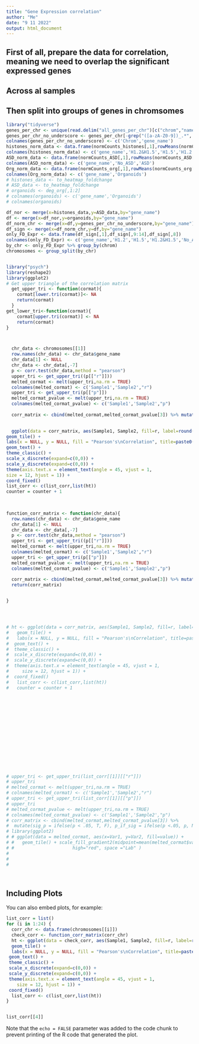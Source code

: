 ---
title: "Gene Expression correlation"
author: "Me"
date: "9 11 2022"
output: html_document
---


## First of all, prepare the data for correlation, meaning we need to overlap the significant expressed genes
## Across al samples 
## Then split into groups of genes in chromsomes 

```{r }
library("tidyverse")
genes_per_chr <- unique(read.delim("all_genes_per_chr")[c("chrom","name2")])
genes_per_chr_no_underscore <- genes_per_chr[-grep("([a-zA-Z0-9])_.*", genes_per_chr$chrom),]
colnames(genes_per_chr_no_underscore) <- c('Chrom','gene_name')
histones_norm_data <- data.frame(normCounts_histones[,1],rowMeans(normCounts_histones[,c(2,3)]),rowMeans(normCounts_histones[,c(8,9)]),rowMeans(normCounts_histones[,c(12,13)]))
colnames(histones_norm_data) <- c('gene_name','H1.2&H1.5','H1.5','H1.2')
ASD_norm_data <- data.frame(normCounts_ASD[,1],rowMeans(normCounts_ASD[,c(6,7,14,15)]),rowMeans(normCounts_ASD[,c(8:13,16:18)]))
colnames(ASD_norm_data) <- c('gene_name','No_ASD','ASD')
Org_norm_data <- data.frame(normCounts_org[,1],rowMeans(normCounts_org[,c(3:10,12:18)]))
colnames(Org_norm_data) <- c('gene_name','Organoids')
# histones_data <- to_heatmap_foldchange
# ASD_data <- to_heatmap_foldchange
# organoids <- deg_org[,1:2]
# colnames(organoids) <- c('gene_name','Organoids')
# colnames(organoids)

df_nor <- merge(x=histones_data,y=ASD_data,by="gene_name")
df <- merge(x=df_nor,y=organoids,by="gene_name")
df_norm_chr <- merge(x=df,y=genes_per_chr_no_underscore,by="gene_name")
df_sign <- merge(x=df_norm_chr,y=df,by="gene_name")
only_FD_Expr <- data.frame(df_sign[,1],df_sign[,9:14],df_sign[,8])
colnames(only_FD_Expr) <- c('gene_name','H1.2','H1.5','H1.2&H1.5','No_ASD','ASD','Organoids','chrom')
by_chr <- only_FD_Expr %>% group_by(chrom)
chromosomes <- group_split(by_chr)


library("psych")
library(reshape2)
library(ggplot2)
# Get upper triangle of the correlation matrix
  get_upper_tri <- function(cormat){
    cormat[lower.tri(cormat)]<- NA
    return(cormat)
  }
get_lower_tri<-function(cormat){
    cormat[upper.tri(cormat)] <- NA
    return(cormat)
}



  chr_data <- chromosomes[[1]]
  row.names(chr_data) <- chr_data$gene_name
  chr_data[1] <- NULL
  chr_data <- chr_data[,-7]
  p <- corr.test(chr_data,method = "pearson")
  upper_tri <- get_upper_tri((p[["r"]]))
  melted_cormat <- melt(upper_tri,na.rm = TRUE)
  colnames(melted_cormat) <- c('Sample1','Sample2',"r")
  upper_tri <- get_upper_tri(p[["p"]])
  melted_cormat_pvalue <- melt(upper_tri,na.rm = TRUE)
  colnames(melted_cormat_pvalue) <- c('Sample1','Sample2',"p")
  
  corr_matrix <- cbind(melted_cormat,melted_cormat_pvalue[3]) %>% mutate(sig_p = ifelse(p < .05, T, F), p_if_sig = ifelse(p <.05, p, NA), r_if_sig = ifelse(p <.05, r, NA))

  
  ggplot(data = corr_matrix, aes(Sample1, Sample2, fill=r, label=round(r_if_sig,2))) +
geom_tile() +
labs(x = NULL, y = NULL, fill = "Pearson's\nCorrelation", title=paste0("Correlations in Chr",1), subtitle="Only significant Pearson's correlation coefficients are shown") + scale_fill_gradient2(mid="#FBFEF9",low="#0C6291",high="#A63446",  midpoint = 0, space = "Lab", limits=c(-1,1)) +
geom_text() +
theme_classic() +
scale_x_discrete(expand=c(0,0)) +
scale_y_discrete(expand=c(0,0)) +
theme(axis.text.x = element_text(angle = 45, vjust = 1, 
size = 12, hjust = 1)) +
coord_fixed()
list_corr <- c(list_corr,list(ht))
counter = counter + 1
  
  

function_corr_matrix <- function(chr_data){ 
  row.names(chr_data) <- chr_data$gene_name
  chr_data[1] <- NULL
  chr_data <- chr_data[,-7]
  p <- corr.test(chr_data,method = "pearson")
  upper_tri <- get_upper_tri((p[["r"]]))
  melted_cormat <- melt(upper_tri,na.rm = TRUE)
  colnames(melted_cormat) <- c('Sample1','Sample2',"r")
  upper_tri <- get_upper_tri(p[["p"]])
  melted_cormat_pvalue <- melt(upper_tri,na.rm = TRUE)
  colnames(melted_cormat_pvalue) <- c('Sample1','Sample2',"p")
  
  corr_matrix <- cbind(melted_cormat,melted_cormat_pvalue[3]) %>% mutate(sig_p = ifelse(p < .05, T, F), p_if_sig = ifelse(p <.05, p, NA), r_if_sig = ifelse(r <.05, r, NA))
  return(corr_matrix)


}




# ht <- ggplot(data = corr_matrix, aes(Sample1, Sample2, fill=r, label=round(r_if_sig,2))) +
#   geom_tile() +
#   labs(x = NULL, y = NULL, fill = "Pearson's\nCorrelation", title=paste0("Correlations in Chr",counter), subtitle="Only significant Pearson's correlation coefficients are shown") + scale_fill_gradient2(mid="#FBFEF9",low="#0C6291",high="#A63446",  midpoint = 0, space = "Lab", limits=c(-1,1)) +
#  geom_text() +
#  theme_classic() +
#  scale_x_discrete(expand=c(0,0)) +
#  scale_y_discrete(expand=c(0,0)) +
#  theme(axis.text.x = element_text(angle = 45, vjust = 1, 
#     size = 12, hjust = 1)) +
#  coord_fixed()
#   list_corr <- c(list_corr,list(ht))
#   counter = counter + 1
















# upper_tri <- get_upper_tri(list_corr[[1]][["r"]])
# upper_tri
# melted_cormat <- melt(upper_tri,na.rm = TRUE)
# colnames(melted_cormat) <- c('Sample1','Sample2',"r")
# upper_tri <- get_upper_tri(list_corr[[1]][["p"]])
# upper_tri
# melted_cormat_pvalue <- melt(upper_tri,na.rm = TRUE)
# colnames(melted_cormat_pvalue) <- c('Sample1','Sample2',"p")
# corr_matrix <- cbind(melted_cormat,melted_cormat_pvalue[3]) %>%
#  mutate(sig_p = ifelse(p < .05, T, F), p_if_sig = ifelse(p <.05, p, NA), r_if_sig = ifelse(r <.05, r, NA))
# library(ggplot2)
# # ggplot(data = melted_cormat, aes(x=Var1, y=Var2, fill=value)) + 
# #   geom_tile() + scale_fill_gradient2(midpoint=mean(melted_cormat$value), low="blue", mid="white",
# #                      high="red", space ="Lab" )
# 
# 
# 




```

## Including Plots

You can also embed plots, for example:

```{r}


list_corr = list()
for (i in 1:24) {
  corr_chr <- data.frame(chromosomes[[i]])
  check_corr <- function_corr_matrix(corr_chr)
  ht <- ggplot(data = check_corr, aes(Sample1, Sample2, fill=r, label=round(r_if_sig,2))) +
  geom_tile() +
  labs(x = NULL, y = NULL, fill = "Pearson's\nCorrelation", title=paste0("Correlations in Chr",i), subtitle="Only significant Pearson's correlation coefficients are shown") + scale_fill_gradient2(mid="#FBFEF9",low="#0C6291",high="#A63446",  midpoint = 0, space = "Lab", limits=c(-1,1)) +
 geom_text() +
 theme_classic() +
 scale_x_discrete(expand=c(0,0)) +
 scale_y_discrete(expand=c(0,0)) +
 theme(axis.text.x = element_text(angle = 45, vjust = 1, 
    size = 12, hjust = 1)) +
 coord_fixed()
  list_corr <- c(list_corr,list(ht))
}


list_corr[[4]]
```

Note that the `echo = FALSE` parameter was added to the code chunk to prevent printing of the R code that generated the plot.
